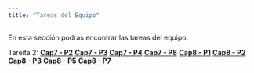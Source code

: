 ```yaml
---
title: "Tareas del Equipo"
---
```

En esta sección podras encontrar las tareas del equipo.

Tareita 2:
    **[Cap7 - P2](https://www.google.com)**
    **[Cap7 - P3](https://www.google.com)**
    **[Cap7 - P4](https://www.google.com)**
    **[Cap7 - P8](https://www.google.com)**
    **[Cap8 - P1](https://www.google.com)**
    **[Cap8 - P2](https://www.google.com)**
    **[Cap8 - P3](https://www.google.com)**
    **[Cap8 - P5](https://www.google.com)**
    **[Cap8 - P7](https://www.google.com)**
    
    